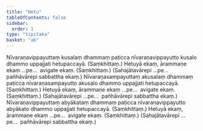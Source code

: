 ```yaml
---
title: "Hetu"
tableOfContents: false
sidebar:
  order: 1
type: "tipitaka"
basket: "ab"
---
```



<DynamicBreadcrumb />

<Division number="17">

<Paragraph number="1926">
Nīvaraṇavippayuttaṃ kusalaṃ dhammaṃ paṭicca nīvaraṇavippayutto kusalo dhammo uppajjati hetupaccayā. (Saṃkhittaṃ.)
</Paragraph>

</Division>
<Division number="18">

<Paragraph number="1927">
Hetuyā ekaṃ, ārammaṇe ekaṃ …pe…  avigate ekaṃ. (Saṃkhittaṃ.)
</Paragraph>

<Paragraph number="1928">
(Sahajātavārepi …pe…  pañhāvārepi sabbattha ekaṃ.)
</Paragraph>

</Division>
<Division number="19">

<Paragraph number="1929">
Nīvaraṇasampayuttaṃ akusalaṃ dhammaṃ paṭicca nīvaraṇasampayutto akusalo dhammo uppajjati hetupaccayā. (Saṃkhittaṃ.)
</Paragraph>

</Division>
<Division number="20">

<Paragraph number="1930">
Hetuyā ekaṃ, ārammaṇe ekaṃ …pe…  avigate ekaṃ. (Saṃkhittaṃ.)
</Paragraph>

<Paragraph number="1931">
(Sahajātavārepi …pe…  pañhāvārepi sabbattha ekaṃ.)
</Paragraph>

</Division>
<Division number="21">

<Paragraph number="1932">
Nīvaraṇavippayuttaṃ abyākataṃ dhammaṃ paṭicca nīvaraṇavippayutto abyākato dhammo uppajjati hetupaccayā. (Saṃkhittaṃ.)
</Paragraph>

</Division>
<Division number="22">

<Paragraph number="1933">
Hetuyā ekaṃ, ārammaṇe ekaṃ …pe…  avigate ekaṃ. (Saṃkhittaṃ.)
</Paragraph>

<Paragraph number="1934">
(Sahajātavārepi …pe…  pañhāvārepi sabbattha ekaṃ.)
</Paragraph>
</Division>